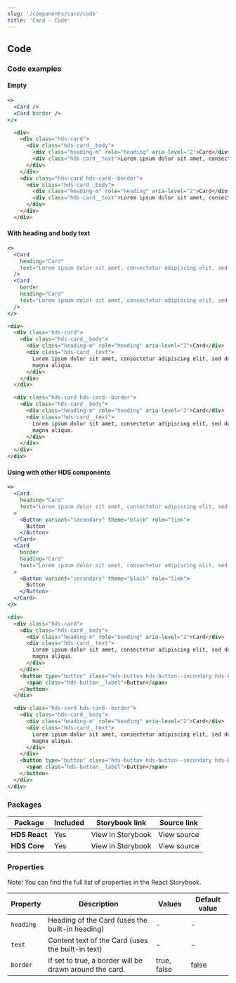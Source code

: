 ```yaml
---
slug: '/components/card/code'
title: 'Card - Code'
---
```




## Code

### Code examples

#### Empty

<Playground>


```jsx
<>
  <Card />
  <Card border />
</>
```

```html
  <div>
    <div class="hds-card">
      <div class="hds-card__body">
        <div class="heading-m" role="heading" aria-level="2">Card</div>
        <div class="hds-card__text">Lorem ipsum dolor sit amet, consectetur adipiscing elit, sed do eiusmod tempor incididunt ut labore et dolore magna aliqua.</div>
      </div>
    </div>
    <div class="hds-card hds-card--border">
      <div class="hds-card__body">
        <div class="heading-m" role="heading" aria-level="2">Card</div>
        <div class="hds-card__text">Lorem ipsum dolor sit amet, consectetur adipiscing elit, sed do eiusmod tempor incididunt ut labore et dolore magna aliqua.</div>
      </div>
    </div>
  </div>
```

</Playground>


#### With heading and body text

<Playground>


```jsx
<>
  <Card
    heading="Card"
    text="Lorem ipsum dolor sit amet, consectetur adipiscing elit, sed do eiusmod tempor incididunt ut labore et dolore magna aliqua."
  />
  <Card
    border
    heading="Card"
    text="Lorem ipsum dolor sit amet, consectetur adipiscing elit, sed do eiusmod tempor incididunt ut labore et dolore magna aliqua."
  />
</>
```

```html
<div>
  <div class="hds-card">
    <div class="hds-card__body">
      <div class="heading-m" role="heading" aria-level="2">Card</div>
      <div class="hds-card__text">
        Lorem ipsum dolor sit amet, consectetur adipiscing elit, sed do eiusmod tempor incididunt ut labore et dolore
        magna aliqua.
      </div>
    </div>
  </div>

  <div class="hds-card hds-card--border">
    <div class="hds-card__body">
      <div class="heading-m" role="heading" aria-level="2">Card</div>
      <div class="hds-card__text">
        Lorem ipsum dolor sit amet, consectetur adipiscing elit, sed do eiusmod tempor incididunt ut labore et dolore
        magna aliqua.
      </div>
    </div>
  </div>
</div>
```

</Playground>


#### Using with other HDS components

<Playground>


```jsx
<>
  <Card
    heading="Card"
    text="Lorem ipsum dolor sit amet, consectetur adipiscing elit, sed do eiusmod tempor incididunt ut labore et dolore magna aliqua."
  >
    <Button variant="secondary" theme="black" role="link">
      Button
    </Button>
  </Card>
  <Card
    border
    heading="Card"
    text="Lorem ipsum dolor sit amet, consectetur adipiscing elit, sed do eiusmod tempor incididunt ut labore et dolore magna aliqua."
  >
    <Button variant="secondary" theme="black" role="link">
      Button
    </Button>
  </Card>
</>
```

```html
<div>
  <div class="hds-card">
    <div class="hds-card__body">
      <div class="heading-m" role="heading" aria-level="2">Card</div>
      <div class="hds-card__text">
        Lorem ipsum dolor sit amet, consectetur adipiscing elit, sed do eiusmod tempor incididunt ut labore et dolore
        magna aliqua.
      </div>
    </div>
    <button type="button" class="hds-button hds-button--secondary hds-button--theme-black" role="link">
      <span class="hds-button__label">Button</span>
    </button>
  </div>

  <div class="hds-card hds-card--border">
    <div class="hds-card__body">
      <div class="heading-m" role="heading" aria-level="2">Card</div>
      <div class="hds-card__text">
        Lorem ipsum dolor sit amet, consectetur adipiscing elit, sed do eiusmod tempor incididunt ut labore et dolore
        magna aliqua.
      </div>
    </div>
    <button type="button" class="hds-button hds-button--secondary hds-button--theme-black" role="link">
      <span class="hds-button__label">Button</span>
    </button>
  </div>
</div>
```

</Playground>


### Packages

| Package       | Included                    | Storybook link                                                                                                     | Source link                                                                                                                                                          |
| ------------- | --------------------------- | ------------------------------------------------------------------------------------------------------------------ | -------------------------------------------------------------------------------------------------------------------------------------------------------------------- |
| **HDS React** | <IconCheckCircleFill /> Yes | <Link size="M" external href="/storybook/react/?path=?path=/story/components-card--empty">View in Storybook</Link> | <Link size="M" external href="https://github.com/City-of-Helsinki/helsinki-design-system/blob/master/packages/react/src/components/card/Card.tsx">View source</Link> |
| **HDS Core**  | <IconCheckCircleFill /> Yes | <Link size="M" external href="/storybook/core/?path=/story/components-card--empty">View in Storybook</Link>        | <Link size="M" external href="https://github.com/City-of-Helsinki/helsinki-design-system/tree/master/packages/core/src/components/card">View source</Link>           |

### Properties

Note! You can find the full list of properties in the <Link size="M" href="/storybook/react/?path=?path=/story/components-card--empty" external>React Storybook.</Link>

| Property  | Description                                             | Values      | Default value |
| --------- | ------------------------------------------------------- | ----------- | ------------- |
| `heading` | Heading of the Card (uses the built-in heading)         | -           | -             |
| `text`    | Content text of the Card (uses the built-in text)       | -           | -             |
| `border`  | If set to true, a border will be drawn around the card. | true, false | false         |
